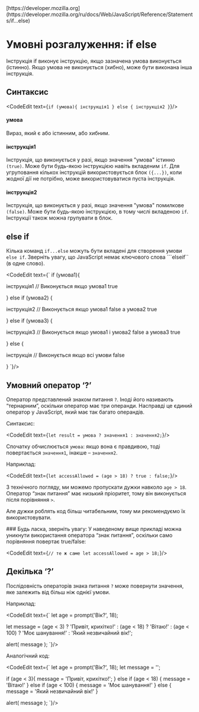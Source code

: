 
<InfoPage>
	[https://developer.mozilla.org](https://developer.mozilla.org/ru/docs/Web/JavaScript/Reference/Statements/if...else)
</InfoPage>

# Умовні розгалуження: if else

Інструкція if виконує інструкцію, якщо зазначена умова виконується (істинно). Якщо умова не виконується (хибно), може бути виконана інша інструкція.

## Синтаксис

<CodeEdit text={`
if (умова){
   інструкція1
} else {
   інструкція2
}
`}/>

#### умова
Вираз, який є або істинним, або хибним.

#### інструкція1
Інструкція, що виконується у разі, якщо значення "умова" істинно ```(true)```. Може бути будь-якою інструкцією навіть вкладеним ```if```. Для угруповання кількох інструкцій використовується блок ```({...})```, коли жодної дії не потрібно, може використовуватися пуста інструкція.

#### інструкція2
Інструкція, що виконується у разі, якщо значення "умова" помилкове ```(false)```. Може бути будь-якою інструкцією, в тому числі вкладеною ```if```. Інструкції також можна групувати в блок.

## else if

Кілька команд ```if...else``` можуть бути вкладені для створення умови ```else if```. Зверніть увагу, що JavaScript немає ключового слова ```elseif`` (в одне слово).

<CodeEdit text={`
if (умова1){

   інструкція1 // Виконується якщо умова1 true

} else if (умова2) {

   інструкція2 // Виконується якщо умова1 false a умова2 true

} else if (умова3) {

   інструкція3 // Виконується якщо умова1 і умова2 false a умова3 true

} else {

   інструкція // Виконується якщо всі умови false

}
`}/>

## Умовний оператор ‘?’

Оператор представлений знаком питання ```?```. Іноді його називають “тернарним”, оскільки оператор має три операнди. Насправді це єдиний оператор у JavaScript, який має так багато операндів.

Синтаксис:

<CodeEdit text={`
let result = умова ? значення1 : значення2;
`}/>

Спочатку обчислюється ```умова```: якщо вона є правдивою, тоді повертається ```значення1```, інакше – ```значення2```.

Наприклад:

<CodeEdit text={`
let accessAllowed = (age > 18) ? true : false;
`}/>

З технічного погляду, ми можемо пропускати дужки навколо ```age > 18```. Оператор “знак питання” має низький пріоритет, тому він виконується після порівняння ```>```.

Але дужки роблять код більш читабельним, тому ми рекомендуємо їх використовувати.

<Alert severity="info" variant="outlined">
	### Будь ласка, зверніть увагу:
	У наведеному вище прикладі можна уникнути використання оператора “знак питання”, оскільки само порівняння повертає true/false:

<CodeEdit text={`
// те ж саме
let accessAllowed = age > 18;
`}/>
</Alert>

## Декілька ‘?’
Послідовність операторів знака питання ```?``` може повернути значення, яке залежить від більш ніж однієї умови.

Наприклад:

<CodeEdit text={`
let age = prompt('Вік?', 18);

let message = (age < 3) ? 'Привіт, крихітко!' :
  (age < 18) ? 'Вітаю!' :
  (age < 100) ? 'Моє шанування!' :
  'Який незвичайний вік!';

alert( message );
`}/>

Аналогічний код:

<CodeEdit text={`
let age = prompt('Вік?', 18);
let message = '';

if (age < 3){
   message = 'Привіт, крихітко!';
} else if (age < 18) {
   message = 'Вітаю!'
} else if (age < 100) {
   message = 'Моє шанування!'
} else {
    message = 'Який незвичайний вік!'
}

alert( message );
`}/>

